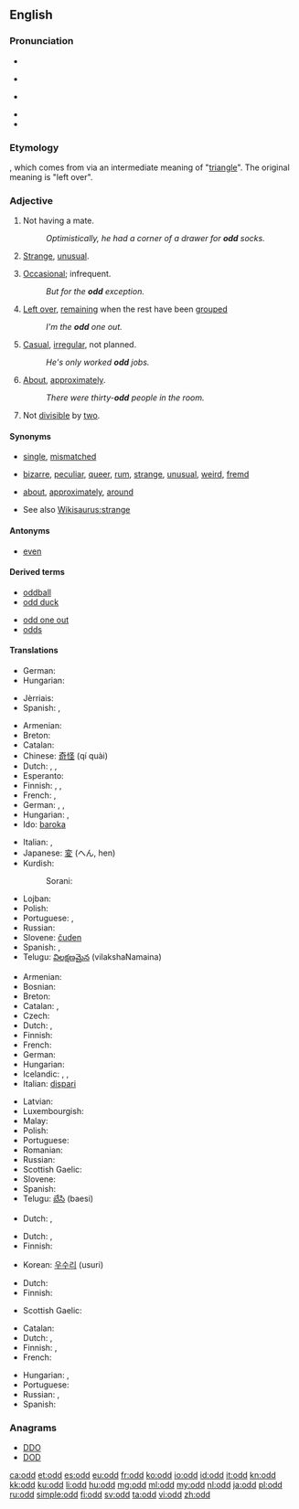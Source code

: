 {{also|odds|Odd}}
==English==

===Pronunciation===
* {{enPR|ŏd}}
* {{a|UK}} {{IPA|/ɒd/}} {{X-SAMPA|/Qd/}}
* {{a|US}} {{IPA|/ɑd/}} {{X-SAMPA|/Ad/}}
* {{audio|en-us-odd.ogg|Audio (US)}}
* {{rhymes|ɒd}}

===Etymology===
{{etyl|non}} {{term|oddi||third or additional number|lang=non}}, which comes from {{term|oddr||point of a weapon|lang=non}} via an intermediate meaning of "[[triangle]]". The original meaning is "left over".

===Adjective===
{{en-adj|-|er}}

# {{not comparable}} Not having a mate.
#: ''Optimistically, he had a corner of a drawer for '''odd''' socks.''
# [[strange|Strange]], [[unusual]].
# {{not comparable}} [[occasional|Occasional]]; infrequent.
#: ''But for the '''odd''' exception.''
# {{not comparable}} [[left over|Left over]], [[remain]]ing when the rest have been [[grouped]]
#: ''I'm the '''odd''' one out.''
# {{not comparable}} [[casual|Casual]], [[irregular]], not planned.
#: ''He's only worked '''odd''' jobs.''
# {{not comparable|in combination with a number|not comparable}} [[about|About]], [[approximately]].
#: ''There were thirty-'''odd''' people in the room.''
# {{not comparable}} Not [[divisible]] by [[two]].

====Synonyms====
* {{sense|not having a mate}} [[single]], [[mismatched]]
* {{sense|strange}} [[bizarre]], [[peculiar]], [[queer]], [[rum]], [[strange]], [[unusual]], [[weird]], [[fremd]]
* {{sense|about}} [[about]], [[approximately]], [[around]]
* See also [[Wikisaurus:strange]]

====Antonyms====
* {{sense|not divisible by two}} [[even]]

====Derived terms====
{{rel-top|Terms derived from ''odd''}}
* [[oddball]]
* [[odd duck]]
{{rel-mid}}
* [[odd one out]]
* [[odds]]
{{rel-bottom}}

====Translations====
{{trans-top|not having a mate}}
* German: {{t|de|einzeln}}
* Hungarian: {{t|hu|páratlan}}
{{trans-mid}}
* Jèrriais: {{tø|roa-jer|dêpathié}}
* Spanish: {{t|es|guacho}}, {{t|es|desparejado}}
{{trans-bottom}}

{{trans-top|strange}}
* Armenian: {{t-|hy|տարօրինակ|tr=taròrinak}}
* Breton: {{t|br|Iskis|xs=Breton}}
* Catalan: {{t+|ca|estrany|m}}
* Chinese: [[奇怪]] (qí quài)
* Dutch: {{t+|nl|vreemd}}, {{t+|nl|merkwaardig}}, {{t+|nl|raar}}
* Esperanto: {{t-|eo|stranga|xs=Esperanto}}
* Finnish: {{t+|fi|outo}}, {{t+|fi|kummallinen}}, {{t+|fi|omituinen}}
* French: {{t+|fr|bizarre}}, {{t+|fr|étrange}}
* German: {{t+|de|seltsam}}, {{t+|de|merkwürdig}}, {{t+|de|komisch}}
* Hungarian: {{t+|hu|furcsa}},  {{t+|hu|fura}}
* Ido: [[baroka]]
{{trans-mid}}
* Italian: {{t+|it|strano}}, {{t+|it|strambo}}
* Japanese: [[変]] (へん, hen)
* Kurdish:
*: Sorani: {{t|ku|سه‌یر|tr=sair|sc=ku-Arab}}
* Lojban: {{t|jbo|cizra}}
* Polish: {{t+|pl|dziwny}}
* Portuguese: {{t+|pt|estranho}}, {{t+|pt|raro}}
* Russian: {{t+|ru|странный}}
* Slovene: [[čuden]]
* Spanish: {{t-|es|extraño}}, {{t+|es|raro}}
* Telugu: [[విలక్షణమైన]] (vilakshaNamaina)
{{trans-bottom}}

{{trans-top|not divisible by two}}
* Armenian: {{t-|hy|կենտ|tr=kent}}
* Bosnian: {{t-|bs|neparan}}
* Breton: {{t-|br|impar|xs=Breton}}
* Catalan: {{t|ca|imparell|m}}, {{t|ca|senar|m|f}}
* Czech: {{t+|cs|lichý|m}}
* Dutch: {{t+|nl|oneven}}, {{t-|nl|onpaar}}
* Finnish: {{t+|fi|pariton}}
* French: {{t+|fr|impair}}
* German: {{t+|de|ungerade}}
* Hungarian: {{t+|hu|páratlan}}
* Icelandic: {{t|is|odda-}}, {{t|is|ójafn}}, {{t|is|hvass}}
* Italian: [[dispari]]
{{trans-mid}}
* Latvian: {{t|lv|nepāra}}
* Luxembourgish: {{t|lb|ongerued}}
* Malay: {{t|ms|ganjil}}
* Polish: {{t-|pl|nieparzysty}}
* Portuguese: {{t-|pt|ímpar}}
* Romanian: {{t-|ro|impar}}
* Russian: {{t+|ru|нечётный}}
* Scottish Gaelic: {{t-|gd|còrr|xs=Scottish Gaelic}}
* Slovene: {{t-|sl|lih}}
* Spanish: {{t-|es|impar}}
* Telugu: [[బేసి]] (baesi)
{{trans-bottom}}

{{trans-top|rare: but for the odd exception}}
* Dutch: {{t+|nl|uitzonderlijk}}, {{t+|nl|zeldzaam}}
{{trans-mid}}
{{trans-bottom}}

{{trans-top|left over after others have been grouped}}
* Dutch: {{t-|nl|overblijvend}}, {{t+|nl|resterend}}
* Finnish: {{t+|fi|pariton}}
{{trans-mid}}
* Korean: [[우수리]] (usuri)
{{trans-bottom}}

{{trans-top|casual, irregular}}
* Dutch: {{t-|nl|onregelmatig}}
* Finnish: {{t+|fi|satunnainen}}
{{trans-mid}}
* Scottish Gaelic: {{t-|gd|corra|xs=Scottish Gaelic}}
{{trans-bottom}}

{{trans-top|about}}
* Catalan: {{t|ca|aproximadament}}
* Dutch: {{t-|nl|bij benadering}}, {{t+|nl|ongeveer}}
* Finnish: {{t+|fi|noin}}, {{t+|fi|suunnilleen}}
* French: {{t+|fr|à peu près}}
{{trans-mid}}
* Hungarian: {{t|hu|valahány}},  {{t|hu|egynéhány}}
* Portuguese: {{t+|pt|aproximadamente}}
* Russian: {{t+|ru|около}}, {{t+|ru|приблизительно}}
* Spanish: {{t|es|aproximadamente}}
{{trans-bottom}}

===Anagrams===
* [[DDO#English|DDO]]
* [[DOD#English|DOD]]

[[ca:odd]]
[[et:odd]]
[[es:odd]]
[[eu:odd]]
[[fr:odd]]
[[ko:odd]]
[[io:odd]]
[[id:odd]]
[[it:odd]]
[[kn:odd]]
[[kk:odd]]
[[ku:odd]]
[[li:odd]]
[[hu:odd]]
[[mg:odd]]
[[ml:odd]]
[[my:odd]]
[[nl:odd]]
[[ja:odd]]
[[pl:odd]]
[[ru:odd]]
[[simple:odd]]
[[fi:odd]]
[[sv:odd]]
[[ta:odd]]
[[vi:odd]]
[[zh:odd]]
